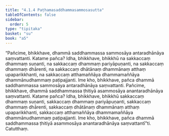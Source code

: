 ```yaml
---
title: "4.1.4 Paṭhamasaddhammasammosasutta"
tableOfContents: false
sidebar:
  order: 5
type: "tipitaka"
basket: "su"
book: "a5"
---
```



<DynamicBreadcrumb />

<Division number="154" book="a5">

<Paragraph number="883" book="a5">
“Pañcime, bhikkhave, dhammā saddhammassa sammosāya antaradhānāya saṃvattanti. Katame pañca? Idha, bhikkhave, bhikkhū na sakkaccaṃ dhammaṃ suṇanti, na sakkaccaṃ dhammaṃ pariyāpuṇanti, na sakkaccaṃ dhammaṃ dhārenti, na sakkaccaṃ dhātānaṃ dhammānaṃ atthaṃ upaparikkhanti, na sakkaccaṃ atthamaññāya dhammamaññāya dhammānudhammaṃ paṭipajjanti. Ime kho, bhikkhave, pañca dhammā saddhammassa sammosāya antaradhānāya saṃvattanti.
</Paragraph>

<Paragraph number="884" book="a5">
Pañcime, bhikkhave, dhammā saddhammassa ṭhitiyā asammosāya anantaradhānāya saṃvattanti. Katame pañca? Idha, bhikkhave, bhikkhū sakkaccaṃ dhammaṃ suṇanti, sakkaccaṃ dhammaṃ pariyāpuṇanti, sakkaccaṃ dhammaṃ dhārenti, sakkaccaṃ dhātānaṃ dhammānaṃ atthaṃ upaparikkhanti, sakkaccaṃ atthamaññāya dhammamaññāya dhammānudhammaṃ paṭipajjanti. Ime kho, bhikkhave, pañca dhammā saddhammassa ṭhitiyā asammosāya anantaradhānāya saṃvattantī”ti.

</Paragraph>
</Division>

<Paragraph number="885" type="center" book="a5">
Catutthaṃ.
</Paragraph>